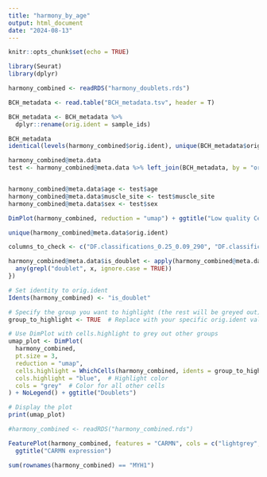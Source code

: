 ```yaml
---
title: "harmony_by_age"
output: html_document
date: "2024-08-13"
---
```


```r
knitr::opts_chunk$set(echo = TRUE)
```

```r

library(Seurat)
library(dplyr)

```


```r

harmony_combined <- readRDS("harmony_doublets.rds")

```

```r

BCH_metadata <- read.table("BCH_metadata.tsv", header = T)

BCH_metadata <- BCH_metadata %>%
  dplyr::rename(orig.ident = sample_ids)

```

```r

BCH_metadata
identical(levels(harmony_combined$orig.ident), unique(BCH_metadata$orig.ident))

```


```r

harmony_combined@meta.data
test <- harmony_combined@meta.data %>% left_join(BCH_metadata, by = "orig.ident")


harmony_combined@meta.data$age <- test$age
harmony_combined@meta.data$muscle_site <- test$muscle_site
harmony_combined@meta.data$sex <- test$sex
```

```r

DimPlot(harmony_combined, reduction = "umap") + ggtitle("Low quality Cells filtered")

```

```r

unique(harmony_combined@meta.data$orig.ident)

```


```r
columns_to_check <- c("DF.classifications_0.25_0.09_290", "DF.classifications_0.25_0.09_261", "DF.classifications_0.25_0.09_232", "DF.classifications_0.25_0.09_270", "DF.classifications_0.25_0.09_255", "DF.classifications_0.25_0.09_275", "DF.classifications_0.25_0.09_271")

harmony_combined@meta.data$is_doublet <- apply(harmony_combined@meta.data[, columns_to_check], 1, function(x) {
  any(grepl("doublet", x, ignore.case = TRUE))
})
```


```r

# Set identity to orig.ident
Idents(harmony_combined) <- "is_doublet"

# Specify the group you want to highlight (the rest will be greyed out)
group_to_highlight <- TRUE  # Replace with your specific orig.ident value

# Use DimPlot with cells.highlight to grey out other groups
umap_plot <- DimPlot(
  harmony_combined,
  pt.size = 3,
  reduction = "umap", 
  cells.highlight = WhichCells(harmony_combined, idents = group_to_highlight), 
  cols.highlight = "blue",  # Highlight color
  cols = "grey"  # Color for all other cells
) + NoLegend() + ggtitle("Doublets")

# Display the plot
print(umap_plot)

```

```r

#harmony_combined <- readRDS("harmony_combined.rds")

FeaturePlot(harmony_combined, features = "CARMN", cols = c("lightgrey", "blue"), reduction = "umap") +
  ggtitle("CARMN expression")

```

```r

sum(rownames(harmony_combined) == "MYH1")
```

